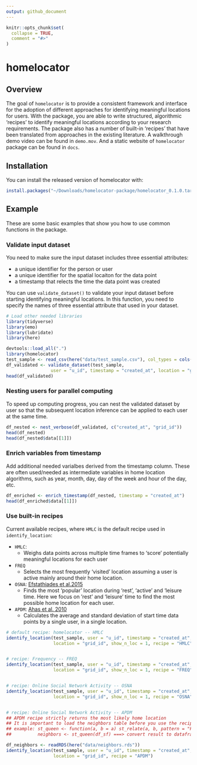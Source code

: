 ```yaml
---
output: github_document
---
```



```r
knitr::opts_chunk$set(
  collapse = TRUE,
  comment = "#>"
)
```

# homelocator

<!-- badges: start -->
<!-- badges: end -->

## Overview 

The goal of `homelocator` is to provide a consistent framework and interface for the adoption of different approaches for identifying  meaningful locations for users. With the package, you are able to write structured, algorithmic 'recipes' to identify meaningful locations according to your research requirements. The package also has a number of built-in 'recipes' that have been translated from approaches in the existing literature. A walkthrough demo video can be found in `demo.mov`. And a static website of `homelocator` package can be found in `docs`. 

## Installation

You can install the released version of homelocator with:

``` r
install.packages("~/Downloads/homelocator-package/homelocator_0.1.0.tar.gz", repos=NULL, type="source")
```
## Example

These are some basic examples that show you how to use common functions in the package. 

### Validate input dataset

You need to make sure the input dataset includes three essential attributes: 

  - a unique identifier for the person or user 
  - a unique identifier for the spatial locaiton for the data point 
  - a timestamp that relects the time the data point was created 

You can use `validate_dataset()` to validate your input dataset before starting identifying meaningful locations. In this function, you need to specify the names of three essential attribute that used in your dataset. 


```r
# Load other needed libraries
library(tidyverse)
library(emo)
library(lubridate)
library(here)
```


```r
devtools::load_all(".")
library(homelocator)
test_sample <- read_csv(here("data/test_sample.csv"), col_types = cols(grid_id = col_character()))
df_validated <- validate_dataset(test_sample, 
                 user = "u_id", timestamp = "created_at", location = "grid_id")
head(df_validated)
```



### Nesting users for parallel computing 

To speed up computing progress, you can nest the validated dataset by user so that the subsequent location inference can be applied to each user at the same time. 

```r
df_nested <- nest_verbose(df_validated, c("created_at", "grid_id"))
head(df_nested)
head(df_nested$data[[1]])
```


### Enrich variables from timestamp

Add additional needed varialbes derived from the timestamp column. These are often used/needed as intermediate variables in home location algorithms, such as year, month, day, day of the week and hour of the day, etc. 


```r
df_enriched <- enrich_timestamp(df_nested, timestamp = "created_at")
head(df_enriched$data[[1]])
```


### Use built-in recipes 

Current available recipes, where `HMLC` is the default recipe used in `identify_location`: 

- `HMLC`: 
  - Weighs data points across multiple time frames to ‘score’ potentially meaningful locations for each user 
- `FREQ`
  - Selects the most frequently 'visited' location assuming a user is active mainly around their home location. 
- `OSNA`: [Efstathiades et al.2015](https://www.researchgate.net/publication/279884727_Identification_of_Key_Locations_based_on_Online_Social_Network_Activity)
  - Finds the most 'popular' location during 'rest', 'active' and 'leisure time. Here we focus on 'rest' and 'leisure' time to find the most possible home location for each user. 
- `APDM`: [Ahas et al. 2010](https://www.researchgate.net/publication/233197970_Using_Mobile_Positioning_Data_to_Model_Locations_Meaningful_to_Users_of_Mobile_Phones)
  - Calculates the average and standard deviation of start time data points by a single user, in a single location. 


```r
# default recipe: homelocator -- HMLC
identify_location(test_sample, user = "u_id", timestamp = "created_at", 
                  location = "grid_id", show_n_loc = 1, recipe = "HMLC")


# recipe: Frequency -- FREQ
identify_location(test_sample, user = "u_id", timestamp = "created_at", 
                  location = "grid_id", show_n_loc = 1, recipe = "FREQ")


# recipe: Online Social Network Activity -- OSNA
identify_location(test_sample, user = "u_id", timestamp = "created_at", 
                  location = "grid_id", show_n_loc = 1, recipe = "OSNA")


# recipe: Online Social Network Activity -- APDM
## APDM recipe strictly returns the most likely home location
## It is important to load the neighbors table before you use the recipe!!
## example: st_queen <- function(a, b = a) st_relate(a, b, pattern = "F***T****")
##          neighbors <- st_queen(df_sf) ===> convert result to dataframe 

df_neighbors <- readRDS(here("data/neighbors.rds"))
identify_location(test_sample, user = "u_id", timestamp = "created_at", 
                  location = "grid_id", recipe = "APDM")
```



